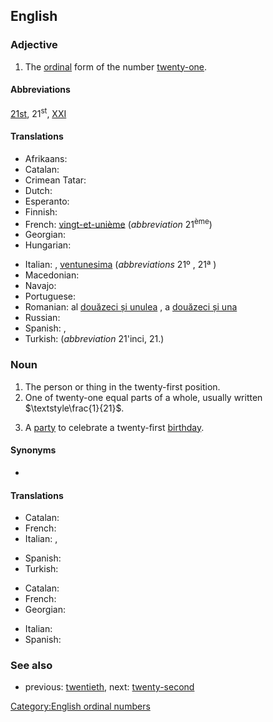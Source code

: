 ==English==

===Adjective===
{{en-adj|head=[[twenty]]-[[first]]|-}}

# The [[ordinal number|ordinal]] form of the number [[twenty-one]].

====Abbreviations====
[[21st]], 21<sup>st</sup>, [[XXI]]

====Translations====
{{trans-top|the ordinal form of the number twenty-one}}
* Afrikaans: {{t+|af|een-en-twintigste}}
* Catalan: {{t+|ca|vint-i-unè|m}}
* Crimean Tatar: {{t|crh|yigirmi birinci}}
* Dutch: {{t+|nl|eenentwintigste}}
* Esperanto: {{t|eo|dudek-unua}}
* Finnish: {{t+|fi|kahdeskymmenesensimmäinen}}
* French: [[vingt-et-unième]] (''abbreviation'' 21<sup>ème</sup>)
* Georgian: {{t|ka|ოცდამეერთე|sc=Geor}}
* Hungarian: {{t+|hu|huszonegyedik}}
{{trans-mid}}
* Italian: {{t+|it|ventunesimo|m}}, [[ventunesima]] {{g|f}} (''abbreviations'' 21º {{g|m}}, 21ª {{g|f}})
* Macedonian: {{t|mk|дваесет и први|sc=Cyrl}}
* Navajo: {{t|nv|naadįįłaʼ góneʼ}}
* Portuguese: {{t|pt|vigésimo primeiro|m}}
* Romanian: al [[douăzeci și unulea]] {{g|m}}, a [[douăzeci și una]] {{g|f}}
* Russian: {{t|ru|два́дцать пе́рвый}}
* Spanish: {{t|es|vigesimoprimero}}, {{t|es|vigésimo primero}}
* Turkish: {{t|tr|yirmi birinci}} (''abbreviation'' 21'inci, 21.)
{{trans-bottom}}

===Noun===
{{en-noun|head=[[twenty]]-[[first]]}}

# The person or thing in the twenty-first position.
# One of twenty-one equal parts of a whole, usually written <math>\textstyle\frac{1}{21}</math>.
# {{lb|en|informal}} A [[party]] to celebrate a twenty-first [[birthday]].

====Synonyms====
* {{q|nonstandard|humorous}} {{l|en|twenty-oneth}}

====Translations====
{{trans-top|ordinal}}
* Catalan: {{t+|ca|vint-i-unè|m}}
* French: {{t+|fr|vingt-et-unième|m|f}}
* Italian: {{t+|it|ventunesimo|m}}, {{t|it|ventunesima|f}}
{{trans-mid}}
* Spanish: {{t|es|vigésimo primero}}
* Turkish: {{t|tr|yirmi birinci}}
{{trans-bottom}}

{{trans-top|portion of a whole}}
* Catalan: {{t+|ca|vint-i-unè|m}}
* French: {{t+|fr|vingt-et-unième|m}}
* Georgian: {{t|ka|ოცდამეერთედი}}
{{trans-mid}}
* Italian: {{t+|it|ventunesimo|m}}
* Spanish: {{t|es|veintiunavo}}
{{trans-bottom}}

===See also===
* previous: [[twentieth]], next: [[twenty-second]]

[[Category:English ordinal numbers]]